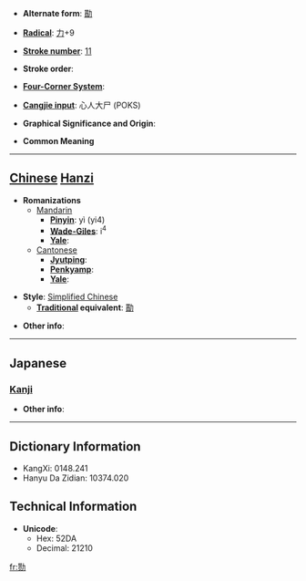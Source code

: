 * '''Alternate form''': [[勩]]

* '''[[Wiktionary:Chinese radical index| Radical]]''': [[Wiktionary:Chinese radical index 力|力]]+9

* '''[[Wiktionary:Chinese total strokes index|Stroke number]]''': [[Wiktionary:Chinese total strokes index 11|11]]

* '''Stroke order''': 

* '''[[Wiktionary:Chinese four corner index|Four-Corner System]]''': 

* '''[[Wiktionary:Chinese Cangjie index|Cangjie input]]''': 心人大尸 (POKS)

* '''Graphical Significance and Origin''': 

* '''Common Meaning'''

----

== [[Chinese]] [[Hanzi]] ==

* '''Romanizations'''
** [[Mandarin]]
*** '''[[Pinyin]]''': yì (yi4)
*** '''[[Wade-Giles]]''': i<sup>4</sup>
*** '''[[Yale]]''': 
**[[Cantonese]]
***'''[[Jyutping]]''':
***'''[[Penkyamp]]''': 
***'''[[Yale]]''': 

* '''Style''': [[Simplified Chinese]] 
** '''[[Traditional Chinese|Traditional]] equivalent''': [[勩]]

* '''Other info''': 

----

==Japanese==
===[[Kanji]]===
{{kanji|on readings=[[えい]] (ei), [[い]] (i), [[し]] (shi)|kun readings=[[いたつき]] (itatsuki), [[つかれ]] (tsukare), [[つかれる]] (tsukareru)}}

* '''Other info''':  

----

== Dictionary Information ==

* KangXi: 0148.241
* Hanyu Da Zidian: 10374.020

== Technical Information ==

* '''Unicode''':
** Hex: 52DA
** Decimal: 21210

[[fr:勚]]